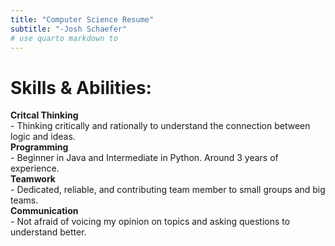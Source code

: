 ```yaml
---
title: "Computer Science Resume"
subtitle: "-Josh Schaefer"
# use quarto markdown to 
---
```


# Skills & Abilities:
**Critcal Thinking**<br>
- Thinking critically and rationally to understand the connection between logic and ideas.<br>
**Programming**<br>
- Beginner in Java and Intermediate in Python. Around 3 years of experience.<br>
**Teamwork**<br>
- Dedicated, reliable, and contributing team member to small groups and big teams.<br>
**Communication**<br>
- Not afraid of voicing my opinion on topics and asking questions to understand better.



